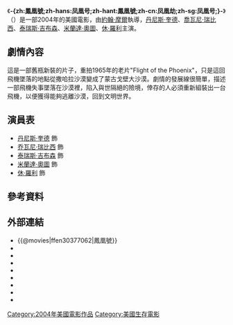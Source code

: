 {{request translation|time=2016-04-27T08:04:44+00:00}}
{{noteTA
|T=zh-hans:凤凰号 (电影);zh-hant:鳳凰號 (電影);zh-cn:凤凰劫 (2004年电影);zh-sg:凤凰号 (电影);
}}
{{Infobox Film
| name               = -{zh:鳳凰號;zh-hans:凤凰号;zh-hant:鳳凰號;zh-cn:凤凰劫;zh-sg:凤凰号;}-
| original_name      = {{lang|en|Flight of the Phoenix}}
| image              = Flight of the Phoenix film poster.jpg
| caption            = 電影海報
| director           = [[約翰·摩爾|約翰·摩爾]]
| producer           = {{lang|en|John Davis}}<br/>{{lang|en|William Aldrich}}<br/>{{lang|en|Wyck Godfrey}}<br/>{{lang|en|T. Alex Blum}}
| writer             = {{lang|en|Scott Frank}}<br/>[[愛德華·賓斯|愛德華·賓斯]]
| starring           = [[丹尼斯·奎德|丹尼斯·奎德]]<br/>[[乔瓦尼·瑞比西|喬瓦尼·瑞比西]]<br/>[[泰瑞斯·吉布森|泰瑞斯·吉布森]]<br/>[[米兰达·奥图|米蘭達·奧圖]]<br/>[[休·羅利|休·羅利]]
| music              = [[馬可·貝爾特拉米|馬可·貝爾特拉米]]
| cinematography     = {{lang|en|Brendan Galvin}}
| editing            = {{lang|en|Don Zimmerman}}
| production_company = {{lang|en|Davis Entertainment}}
| distributor        = [[二十世紀福斯|二十世紀福斯]]
| released           = 2004年12月17日：<br/>美國上映<br/>2005年1月13日：<br/>香港上映<br/>2005年1月14日：<br/>台灣上映<br/>2005年5月27日：<br/>中國大陸上映
| runtime            = 113 分鐘
| country            = {{美國電影產地}}
| language           = [[英語|英語]]
| budget             = 
| gross              = 
| cn_name            = 凤凰劫
| hk_name            = 鳳凰號
| tw_name            = 鳳凰號
}}《'''-{zh:鳳凰號;zh-hans:凤凰号;zh-hant:鳳凰號;zh-cn:凤凰劫;zh-sg:凤凰号;}-'''》（{{lang-en|'''Flight of the Phoenix'''}}）是一部2004年的美國電影，由[[约翰·摩尔|約翰·摩爾]]執導，[[丹尼斯·奎德|丹尼斯·奎德]]、[[乔瓦尼·瑞比西|喬瓦尼·瑞比西]]、[[泰瑞斯·吉布森|泰瑞斯·吉布森]]、[[米兰达·奥图|米蘭達·奧圖]]、[[休·羅利|休·羅利]]主演。
==劇情內容==
這是一部舊瓶新裝的片子，重拍1965年的老片"Flight of the Phoenix"，只是這回飛機墜落的地點從撒哈拉沙漠變成了蒙古戈壁大沙漠。劇情的發展線很簡單，描述一部飛機失事墜落在沙漠裡，陷入與世隔絕的險境，倖存的人必須重新組裝出一台飛機，以便獲得能夠逃離沙漠，回到文明世界。

==演員表==
*[[丹尼斯·奎德|丹尼斯·奎德]] 飾 {{lang|en|Frank Towns}}
*[[乔瓦尼·瑞比西|乔瓦尼·瑞比西]] 飾 {{lang|en|Elliot}}
*[[泰瑞斯·吉布森|泰瑞斯·吉布森]] 飾 {{lang|en|A.J.}}
*[[米兰达·奥图|米蘭達·奧圖]] 飾 {{lang|en|Kelly Johnson}}
*[[休·羅利|休·羅利]] 飾 {{lang|en|Ian}}

==參考資料==
<references/>

==外部連結==
*{{@movies|ffen30377062|鳳凰號}}
*{{douban|title=凤鳳劫}}
*{{Mtime|19111|凤凰劫}}
*{{Amg movie|290376|-{zh:鳳凰號;zh-hans:凤凰号;zh-hant:鳳凰號;zh-cn:凤凰劫;zh-sg:凤凰号;}-}}
*{{rotten-tomatoes|flight_of_the_phoenix|-{zh:鳳凰號;zh-hans:凤凰号;zh-hant:鳳凰號;zh-cn:凤凰劫;zh-sg:凤凰号;}-}}
*{{mojo title|flightofthephoenix|-{zh:鳳凰號;zh-hans:凤凰号;zh-hant:鳳凰號;zh-cn:凤凰劫;zh-sg:凤凰号;}-}}
*{{Tcmdb title|534976|-{zh:鳳凰號;zh-hans:凤凰号;zh-hant:鳳凰號;zh-cn:凤凰劫;zh-sg:凤凰号;}-}}
*{{metacritic film|flight-of-the-phoenix|-{zh:鳳凰號;zh-hans:凤凰号;zh-hant:鳳凰號;zh-cn:凤凰劫;zh-sg:凤凰号;}-}}
*{{imdb title|0377062|-{zh:鳳凰號;zh-hans:凤凰号;zh-hant:鳳凰號;zh-cn:凤凰劫;zh-sg:凤凰号;}-}}

{{John Moore}}
{{DEFAULTSORT:Flight of the Phoenix}}
[[Category:2004年美國電影作品|Category:2004年美國電影作品]]
[[Category:美國生存電影|Category:美國生存電影]]